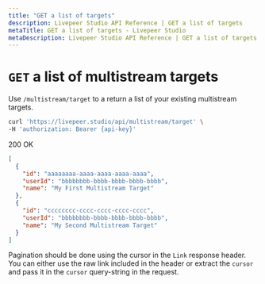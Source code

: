 ```yaml
---
title: "GET a list of targets"
description: Livepeer Studio API Reference | GET a list of targets
metaTitle: GET a list of targets - Livepeer Studio
metaDescription: Livepeer Studio API Reference | GET a list of targets
---
```


# `GET` a list of multistream targets

Use `/multistream/target` to a return a list of your existing multistream
targets.

```bash
curl 'https://livepeer.studio/api/multistream/target' \
-H 'authorization: Bearer {api-key}'
```

200 OK

```json
[
  {
    "id": "aaaaaaaa-aaaa-aaaa-aaaa-aaaa",
    "userId": "bbbbbbbb-bbbb-bbbb-bbbb-bbbb",
    "name": "My First Multistream Target"
  },
  {
    "id": "cccccccc-cccc-cccc-cccc-cccc",
    "userId": "bbbbbbbb-bbbb-bbbb-bbbb-bbbb",
    "name": "My Second Multistream Target"
  }
]
```

Pagination should be done using the cursor in the `Link` response header. You
can either use the raw link included in the header or extract the `cursor` and
pass it in the `cursor` query-string in the request.

